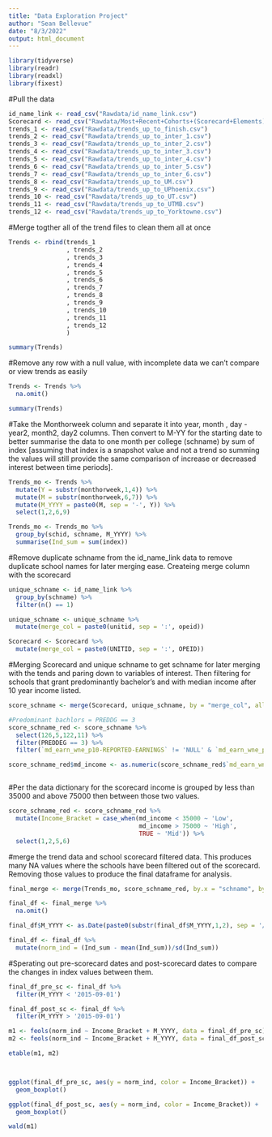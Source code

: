 ```yaml
---
title: "Data Exploration Project"
author: "Sean Bellevue"
date: "8/3/2022"
output: html_document
---
```


```r

library(tidyverse)
library(readr)
library(readxl)
library(fixest)

```

#Pull the data 
```r

id_name_link <- read_csv("Rawdata/id_name_link.csv")
Scorecard <- read_csv("Rawdata/Most+Recent+Cohorts+(Scorecard+Elements).csv")
trends_1 <- read_csv("Rawdata/trends_up_to_finish.csv")
trends_2 <- read_csv("Rawdata/trends_up_to_inter_1.csv")
trends_3 <- read_csv("Rawdata/trends_up_to_inter_2.csv")
trends_4 <- read_csv("Rawdata/trends_up_to_inter_3.csv")
trends_5 <- read_csv("Rawdata/trends_up_to_inter_4.csv")
trends_6 <- read_csv("Rawdata/trends_up_to_inter_5.csv")
trends_7 <- read_csv("Rawdata/trends_up_to_inter_6.csv")
trends_8 <- read_csv("Rawdata/trends_up_to_UM.csv")
trends_9 <- read_csv("Rawdata/trends_up_to_UPhoenix.csv")
trends_10 <- read_csv("Rawdata/trends_up_to_UT.csv")
trends_11 <- read_csv("Rawdata/trends_up_to_UTMB.csv")
trends_12 <- read_csv("Rawdata/trends_up_to_Yorktowne.csv")

```

#Merge togther all of the trend files to clean them all at once
```r
Trends <- rbind(trends_1
                , trends_2
                , trends_3
                , trends_4
                , trends_5
                , trends_6
                , trends_7
                , trends_8
                , trends_9
                , trends_10
                , trends_11
                , trends_12
                )

summary(Trends)
```

#Remove any row with a null value, with incomplete data we can't compare or view trends as easily
```r

Trends <- Trends %>% 
  na.omit()

summary(Trends)
```

#Take the Monthorweek column and separate it into year, month , day - year2, month2, day2 columns. Then convert to M-YY for the starting date to better summarise the data to one month per college (schname) by sum of index [assuming that index is a snapshot value and not a trend so summing the values will still provide the same comparison of increase or decreased interest between time periods].

```r

Trends_mo <- Trends %>% 
  mutate(Y = substr(monthorweek,1,4)) %>% 
  mutate(M = substr(monthorweek,6,7)) %>% 
  mutate(M_YYYY = paste0(M, sep = '-', Y)) %>% 
  select(1,2,6,9)

Trends_mo <- Trends_mo %>% 
  group_by(schid, schname, M_YYYY) %>% 
  summarise(Ind_sum = sum(index))

```

#Remove duplicate schname from the id_name_link data to remove duplicate school names for later merging ease. Createing merge column with the scorecard

```r

unique_schname <- id_name_link %>%
  group_by(schname) %>% 
  filter(n() == 1)

unique_schname <- unique_schname %>% 
  mutate(merge_col = paste0(unitid, sep = ':', opeid))

Scorecard <- Scorecard %>% 
  mutate(merge_col = paste0(UNITID, sep = ':', OPEID))

```

#Merging Scorecard and unique schname to get schname for later merging with the tends and paring down to variables of interest. Then filtering for schools that grant predominantly bachelor's and with median income after 10 year income listed.
```r

score_schname <- merge(Scorecard, unique_schname, by = "merge_col", all = TRUE)

#Predominant bachlors = PREDDG == 3
score_schname_red <- score_schname %>% 
  select(126,5,122,11) %>% 
  filter(PREDDEG == 3) %>% 
  filter(`md_earn_wne_p10-REPORTED-EARNINGS` != 'NULL' & `md_earn_wne_p10-REPORTED-EARNINGS` != 'PrivacySuppressed')

score_schname_red$md_income <- as.numeric(score_schname_red$`md_earn_wne_p10-REPORTED-EARNINGS`)



```

#Per the data dictionary for the scorecard income is grouped by less than 35000 and above 75000 then between those two values.
```r
score_schname_red <- score_schname_red %>% 
  mutate(Income_Bracket = case_when(md_income < 35000 ~ 'Low',
                                    md_income > 75000 ~ 'High',
                                    TRUE ~ 'Mid')) %>% 
  select(1,2,5,6)
```


#merge the trend data and school scorecard filtered data. This produces many NA values where the schools have been filtered out of the scorecard. Removing those values to produce the final dataframe for analysis.
```r

final_merge <- merge(Trends_mo, score_schname_red, by.x = "schname", by.y = "schname", all.x = TRUE)

final_df <- final_merge %>% 
  na.omit()

final_df$M_YYYY <- as.Date(paste0(substr(final_df$M_YYYY,1,2), sep = '/', '01', sep = '/', substr(final_df$M_YYYY,4,7)), format = '%m/%d/%Y')

final_df <- final_df %>% 
  mutate(norm_ind = (Ind_sum - mean(Ind_sum))/sd(Ind_sum))

```

#Sperating out pre-scorecard dates and post-scorecard dates to compare the changes in index values between them.
```r

final_df_pre_sc <- final_df %>% 
  filter(M_YYYY < '2015-09-01')

final_df_post_sc <- final_df %>% 
  filter(M_YYYY > '2015-09-01')


```

```r
m1 <- feols(norm_ind ~ Income_Bracket + M_YYYY, data = final_df_pre_sc)
m2 <- feols(norm_ind ~ Income_Bracket + M_YYYY, data = final_df_post_sc)

etable(m1, m2)



ggplot(final_df_pre_sc, aes(y = norm_ind, color = Income_Bracket)) +
  geom_boxplot()

ggplot(final_df_post_sc, aes(y = norm_ind, color = Income_Bracket)) +
  geom_boxplot()

wald(m1)
```


